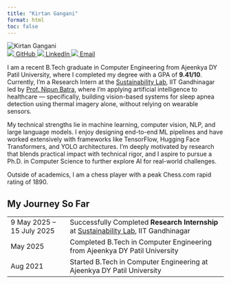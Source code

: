 ```yaml
---
title: "Kirtan Gangani"
format: html
toc: false
---
```


```{=html}
<div class="profile-container">
  <div class="profile-image">
    <img src="images/profile.jpg" alt="Kirtan Gangani">
    <div class="profile-links">
      <a href="https://github.com/KirtanGangani" target="_blank">
        <img src="images/github.svg">
          <span class="link-text">GitHub</span>
      </a>
      <a href="https://www.linkedin.com/in/kirtan-gangani-k789/" target="_blank">
        <img src="images/linkedin.svg">
          <span class="link-text">LinkedIn</span>
      </a>
      <a href="mailto:kirtangangani789@gmail.com" target="_blank">
        <img src="images/email.svg">
          <span class="link-text">Email</span>
      </a>
    </div>
  </div>
  <div class="profile-text">
    <p>
      I am a recent B.Tech graduate in Computer Engineering from Ajeenkya DY Patil University, where I completed my degree with a GPA of <strong>9.41/10</strong>. Currently, I’m a Research Intern at the <a href="https://sustainability-lab.github.io/" target="_blank">Sustainability Lab</a>, IIT Gandhinagar led by <a href="https://nipunbatra.github.io/" target="_blank">Prof. Nipun Batra</a>, where I’m applying artificial intelligence to healthcare — specifically, building vision-based systems for sleep apnea detection using thermal imagery alone, without relying on wearable sensors.
    </p>

    <p>
      My technical strengths lie in machine learning, computer vision, NLP, and large language models. I enjoy designing end-to-end ML pipelines and have worked extensively with frameworks like TensorFlow, Hugging Face Transformers, and YOLO architectures. I’m deeply motivated by research that blends practical impact with technical rigor, and I aspire to pursue a Ph.D. in Computer Science to further explore AI for real-world challenges.
    </p>

    <p>
      Outside of academics, I am a chess player with a peak Chess.com rapid rating of 1890.
    </p>
  </div>
</div>
```
## My Journey So Far

<table>
  <tr>
    <td>9 May 2025 – 15 July 2025</td>
    <td>Successfully Completed <b>Research Internship</b> at <a href="https://sustainability-lab.github.io/" target="_blank">Sustainability Lab</a>, IIT Gandhinagar</td>
  </tr>
  <tr>
    <td>May 2025</td>
    <td>Completed B.Tech in Computer Engineering from Ajeenkya DY Patil University</td>
  </tr>
  <tr>
    <td>Aug 2021</td>
    <td>Started B.Tech in Computer Engineering at Ajeenkya DY Patil University</td>
  </tr>
</table>